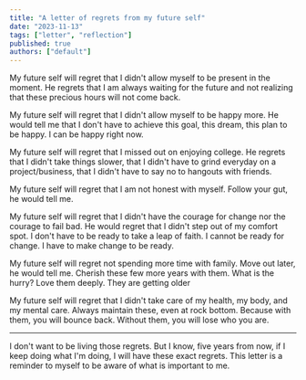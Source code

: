 ```yaml
---
title: "A letter of regrets from my future self"
date: "2023-11-13"
tags: ["letter", "reflection"]
published: true
authors: ["default"]
---
```


My future self will regret that I didn't allow myself to be present in the moment. He regrets that I am always waiting for the future and not realizing that these precious hours will not come back.

My future self will regret that I didn't allow myself to be happy more. He would tell me that I don't have to achieve this goal, this dream, this plan to be happy. I can be happy right now.

My future self will regret that I missed out on enjoying college. He regrets that I didn't take things slower, that I didn't have to grind everyday on a project/business, that I didn't have to say no to hangouts with friends.

My future self will regret that I am not honest with myself. Follow your gut, he would tell me.

My future self will regret that I didn't have the courage for change nor the courage to fail bad. He would regret that I didn't step out of my comfort spot. I don't have to be ready to take a leap of faith. I cannot be ready for change. I have to make change to be ready.

My future self will regret not spending more time with family. Move out later, he would tell me. Cherish these few more years with them. What is the hurry? Love them deeply. They are getting older

My future self will regret that I didn't take care of my health, my body, and my mental care. Always maintain these, even at rock bottom. Because with them, you will bounce back. Without them, you will lose who you are.

---

I don't want to be living those regrets. But I know, five years from now, if I keep doing what I'm doing, I will have these exact regrets. This letter is a reminder to myself to be aware of what is important to me.
